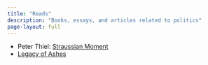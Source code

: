 ```yaml
---
title: "Reads"
description: "Books, essays, and articles related to politics"
page-layout: full
---
```


- Peter Thiel: [Straussian Moment](/library/pdfs/straussian_moment.pdf)
- [Legacy of Ashes](https://www.google.com/aclk?sa=l&ai=DChcSEwjxtIP3ysSAAxXWzcIEHbuTCzEYABAFGgJwdg&sig=AOD64_2MTKgV4AU3vJ6q2Yomq5t-XBndtA&ctype=5&q=&ved=2ahUKEwiX5vr2ysSAAxUOADQIHaZNAvgQww8oAnoECAYQCg&adurl=)